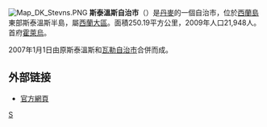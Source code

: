 [[File:Map_DK_Stevns.PNG|right]]
'''斯泰溫斯自治市'''（{{lang-da|Stevns Kommune}}）是[[丹麥|丹麥]]的一個自治市，位於[[西蘭島|西蘭島]]東部斯泰溫斯半島，屬[[西蘭大區|西蘭大區]]。面積250.19平方公里，2009年人口21,948人。首府[[霍萊烏|霍萊烏]]。

2007年1月1日由原斯泰溫斯和[[瓦勒自治市|瓦勒自治市]]合併而成。
==外部链接==
* [http://www.stevns.dk/ 官方網頁] {{Wayback|url=http://www.stevns.dk/ |date=20210124051809 }}
{{丹麥自治市}}
[[Category:丹麥市鎮|S]]